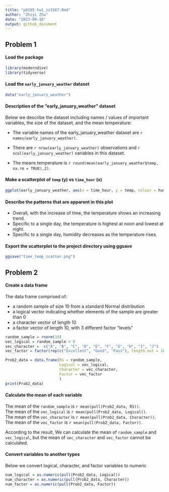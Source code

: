 ```yaml
---
title: "p8105_hw1_zz3167.Rmd"
author: "Zhiyi Zhu"
date: "2023-09-18"
output: github_document
---
```


## Problem 1

#### Load the package

```r
library(moderndive)
library(tidyverse)
```

#### Load the `early_january_weather` dataset

```r
data("early_january_weather")
```

#### Description of the "early_january_weather" dataset

Below we describe the dataset including names / values of important variables, the size of the dataset, and the mean temperature:


* The variable names of the early_january_weather dataset are `r names(early_january_weather)`.

* There are `r nrow(early_january_weather)` observations and `r ncol(early_january_weather)` variables in this dataset. 

* The means temperature is `r round(mean(early_january_weather$temp, na.rm = TRUE),2)`.

#### Make a scatterplot of `temp` (y) vs `time_hour` (x)

```r
ggplot(early_january_weather, aes(x = time_hour, y = temp, colour = humid)) + geom_point() + labs(x = 'Time (h)', y = 'Temperature (F)', title = 'Scatter Plot of Temperature and Humidity')
```

#### Describe the patterns that are apparent in this plot

* Overall, with the increase of time, the temperature shows an increasing trend.
* Specific to a single day, the temperature is highest at noon and lowest at night.
* Specific to a single day, humidity decreases as the temperature rises.

#### Export the scatterplot to the project directory using ggsave

```r
ggsave("time_temp_scatter.png")
```


## Problem 2

#### Create a data frame 

The data frame comprised of:

* a random sample of size 10 from a standard Normal distribution
* a logical vector indicating whether elements of the sample are greater than 0
* a character vector of length 10
* a factor vector of length 10, with 3 different factor “levels”

```r
random_sample = rnorm(10)
vec_logical = random_sample > 0
vec_character =  c("A", "B", "C", "D", "E", "F", "G", "H", "I", "J")
vec_factor = factor(rep(c("Excellent", "Good", "Pass"), length.out = 10))

Prob2_data = data.frame(RS = random_sample,
                        Logical = vec_logical,
                        Character = vec_character,
                        Factor = vec_factor
                        )
print(Prob2_data)
```

#### Calculate the mean of each variable

The mean of the `random_sample` is `r mean(pull(Prob2_data, RS))`.  
The mean of the `vec_logical` is `r mean(pull(Prob2_data, Logical))`.  
The mean of the `vec_character` is `r mean(pull(Prob2_data, Character))`.  
The mean of the `vec_factor` is `r mean(pull(Prob2_data, Factor))`.

According to the result, We can calculate the mean of `random_sample` and `vec_logical`, but the mean of `vec_character` and `vec_factor` cannot be calculated.

#### Convert variables to another types

Below we convert logical, character, and factor variables to numeric

```r
num_logical = as.numeric(pull(Prob2_data, Logical))
num_character = as.numeric(pull(Prob2_data, Character))
num_factor = as.numeric(pull(Prob2_data, Factor))
```


